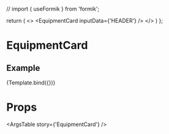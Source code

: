 // import { useFormik } from 'formik';

  return (
    <>
      <EquipmentCard
        inputData={'HEADER'}
      />
    </>
  )
};

<Meta
  title='Components/EquipmentCard'
  component={EquipmentCard}
/>

# EquipmentCard
<Description of={EquipmentCard}/>


## Example
<Canvas>
  <Story name='EquipmentCard'>
    {Template.bind({})}
  </Story>
</Canvas>

# Props
<ArgsTable story={'EquipmentCard'} />
